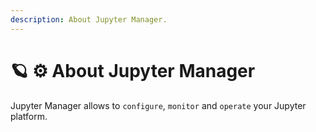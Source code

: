 ```yaml
---
description: About Jupyter Manager.
---
```


# 🪐 ⚙️ About Jupyter Manager

Jupyter Manager allows to `configure`, `monitor` and `operate` your Jupyter platform.
